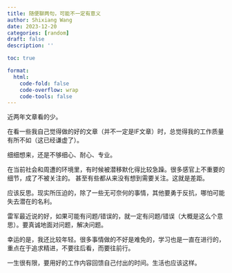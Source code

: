 ```yaml
---
title: 随便聊两句，可能不一定有意义
author: Shixiang Wang
date: 2023-12-20
categories: [random]
draft: false
description: ''

toc: true

format:
  html:
    code-fold: false
    code-overflow: wrap
    code-tools: false
---
```


近两年文章看的少。

在看一些我自己觉得做的好的文章（并不一定是IF文章）时，总觉得我的工作质量有所不如（这已经谦虚了）。

细细想来，还是不够细心、耐心、专业。

在当前社会和周遭的环境里，有时候被潜移默化得比较急躁。很多感官上不重要的细节，成了不被关注的。
甚至有些都从来没有想到需要关注。这就是差距。

应该反思。现实所压迫的，除了一些无可奈何的事情，其他要勇于反抗，哪怕可能失去潜在的名利。

雷军最近说的好，如果可能有问题/错误的，就一定有问题/错误（大概是这么个意思）。要真诚地面对问题，解决问题。

幸运的是，我还比较年轻。很多事情做的不好是难免的，学习也是一直在进行的，重点在于追求精进，不要往后看，而要往前行。

一生很有限，要用好的工作内容回馈自己付出的时间。生活也应该这样。

